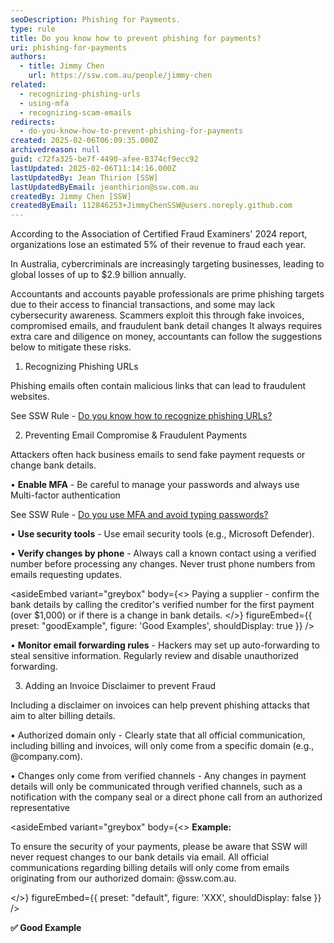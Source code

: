 ```yaml
---
seoDescription: Phishing for Payments.
type: rule
title: Do you know how to prevent phishing for payments?
uri: phishing-for-payments
authors:
  - title: Jimmy Chen
    url: https://ssw.com.au/people/jimmy-chen
related:
  - recognizing-phishing-urls
  - using-mfa
  - recognizing-scam-emails
redirects:
  - do-you-know-how-to-prevent-phishing-for-payments
created: 2025-02-06T06:09:35.000Z
archivedreason: null
guid: c72fa325-be7f-4490-afee-8374cf9ecc92
lastUpdated: 2025-02-06T11:14:16.000Z
lastUpdatedBy: Jean Thirion [SSW]
lastUpdatedByEmail: jeanthirion@ssw.com.au
createdBy: Jimmy Chen [SSW]
createdByEmail: 112846253+JimmyChenSSW@users.noreply.github.com
---
```


According to the Association of Certified Fraud Examiners' 2024 report, organizations lose an estimated 5% of their revenue to fraud each year.

In Australia, cybercriminals are increasingly targeting businesses, leading to global losses of up to $2.9 billion annually.

Accountants and accounts payable professionals are prime phishing targets due to their access to financial transactions, and some may lack cybersecurity awareness.
Scammers exploit this through fake invoices, compromised emails, and fraudulent bank detail changes
It always requires extra care and diligence on money, accountants can follow the suggestions below to mitigate these risks.

1. Recognizing Phishing URLs

Phishing emails often contain malicious links that can lead to fraudulent websites.

See SSW Rule - [Do you know how to recognize phishing URLs?](https://www.ssw.com.au/rules/recognizing-phishing-urls)

2. Preventing Email Compromise & Fraudulent Payments

Attackers often hack business emails to send fake payment requests or change bank details.

• **Enable MFA** - Be careful to manage your passwords and always use Multi-factor authentication

See SSW Rule - [Do you use MFA and avoid typing passwords?](https://www.ssw.com.au/rules/using-mfa/)

• **Use security tools** - Use email security tools (e.g., Microsoft Defender).

• **Verify changes by phone** - Always call a known contact using a verified number before processing any changes. Never trust phone numbers from emails requesting updates.

<asideEmbed
  variant="greybox"
  body={<>
    Paying a supplier - confirm the bank details by calling the creditor's verified number for the first payment (over $1,000) or if there is a change in bank details.
  </>}
  figureEmbed={{
    preset: "goodExample",
    figure: 'Good Examples',
    shouldDisplay: true
  }}
/>

• **Monitor email forwarding rules** - Hackers may set up auto-forwarding to steal sensitive information. Regularly review and disable unauthorized forwarding.

3. Adding an Invoice Disclaimer to prevent Fraud

Including a disclaimer on invoices can help prevent phishing attacks that aim to alter billing details.

• Authorized domain only - Clearly state that all official communication, including billing and invoices, will only come from a specific domain (e.g., @company.com).

• Changes only come from verified channels - Any changes in payment details will only be communicated through verified channels, such as a notification with the company seal or a direct phone call from an authorized representative

<asideEmbed
  variant="greybox"
  body={<>
    **Example:**

To ensure the security of your payments, please be aware that SSW will never request changes to our bank details via email. All official communications regarding billing details will only come from emails originating from our authorized domain: @ssw.com.au.

  </>}
  figureEmbed={{
    preset: "default",
    figure: 'XXX',
    shouldDisplay: false
  }}
/>

**✅ Good Example**
